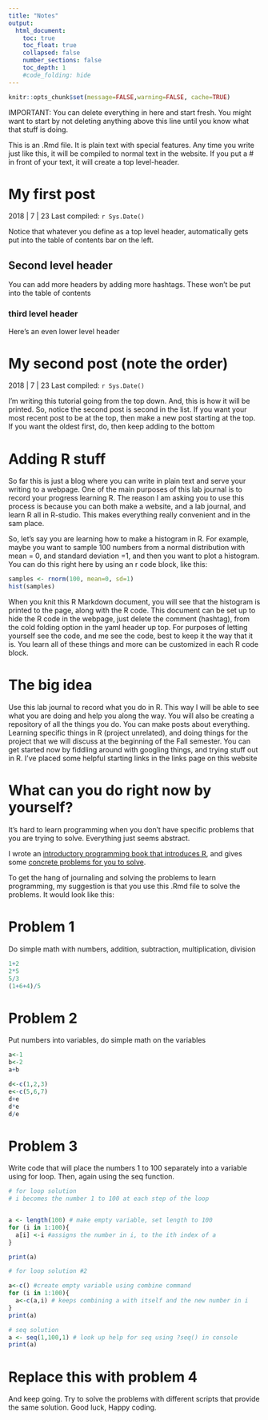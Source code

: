 ```yaml
---
title: "Notes"
output:
  html_document:
    toc: true
    toc_float: true
    collapsed: false
    number_sections: false
    toc_depth: 1
    #code_folding: hide
---
```


```r
knitr::opts_chunk$set(message=FALSE,warning=FALSE, cache=TRUE)
```

IMPORTANT: You can delete everything in here and start fresh. You might want to start by not deleting anything above this line until you know what that stuff is doing.


This is an .Rmd file. It is plain text with special features. Any time you write just like this, it will be compiled to normal text in the website. If you put a \# in front of your text, it will create a top level-header.

# My first post

2018 | 7 | 23 Last compiled: `r Sys.Date()`

Notice that whatever you define as a top level header, automatically gets put into the table of contents bar on the left. 

## Second level header

You can add more headers by adding more hashtags. These won't be put into the table of contents

### third level header

Here's an even lower level header

# My second post (note the order)

2018 | 7 | 23 Last compiled: `r Sys.Date()`

I'm writing this tutorial going from the top down. And, this is how it will be printed. So, notice the second post is second in the list. If you want your most recent post to be at the top, then make a new post starting at the top. If you want the oldest first, do, then keep adding to the bottom

# Adding R stuff

So far this is just a blog where you can write in plain text and serve your writing to a webpage. One of the main purposes of this lab journal is to record your progress learning R. The reason I am asking you to use this process is because you can both make a website, and a lab journal, and learn R all in R-studio. This makes everything really convenient and in the sam place. 

So, let's say you are learning how to make a histogram in R. For example, maybe you want to sample 100 numbers from a normal distribution with mean = 0, and standard deviation =1, and then you want to plot a histogram. You can do this right here by using an r code block, like this:

```r
samples <- rnorm(100, mean=0, sd=1)
hist(samples)
```

When you knit this R Markdown document, you will see that the histogram is printed to the page, along with the R code. This document can be set up to hide the R code in the webpage, just delete the comment (hashtag), from the cold folding option in the yaml header up top. For purposes of letting yourself see the code, and me see the code, best to keep it the way that it is. You learn all of these things and more can be customized in each R code block.

# The big idea

Use this lab journal to record what you do in R. This way I will be able to see what you are doing and help you along the way. You will also be creating a repository of all the things you do. You can make posts about everything. Learning specific things in R (project unrelated), and doing things for the project that we will discuss at the beginning of the Fall semester. You can get started now by fiddling around with googling things, and trying stuff out in R. I've placed some helpful starting links in the links page on this website

# What can you do right now by yourself?

It's hard to learn programming when you don't have specific problems that you are trying to solve. Everything just seems abstract.

I wrote an [introductory programming book that introduces R](https://crumplab.github.io/programmingforpsych/), and gives some [concrete problems for you to solve](https://crumplab.github.io/programmingforpsych/programming-challenges-i-learning-the-fundamentals.html). 

To get the hang of journaling and solving the problems to learn programming, my suggestion is that you use this .Rmd file to solve the problems. It would look like this:

# Problem 1

Do simple math with numbers, addition, subtraction, multiplication, division

```r
1+2
2*5
5/3
(1+6+4)/5

```

# Problem 2

Put numbers into variables, do simple math on the variables

```r
a<-1
b<-2
a+b

d<-c(1,2,3)
e<-c(5,6,7)
d+e
d*e
d/e

```

# Problem 3

Write code that will place the numbers 1 to 100 separately into a variable using for loop. Then, again using the seq function.

```r
# for loop solution
# i becomes the number 1 to 100 at each step of the loop


a <- length(100) # make empty variable, set length to 100
for (i in 1:100){
  a[i] <-i #assigns the number in i, to the ith index of a
}

print(a)

# for loop solution #2

a<-c() #create empty variable using combine command
for (i in 1:100){
  a<-c(a,i) # keeps combining a with itself and the new number in i
}
print(a)

# seq solution
a <- seq(1,100,1) # look up help for seq using ?seq() in console
print(a)

```

# Replace this with problem 4

And keep going. Try to solve the problems with different scripts that provide the same solution. Good luck, Happy coding.
